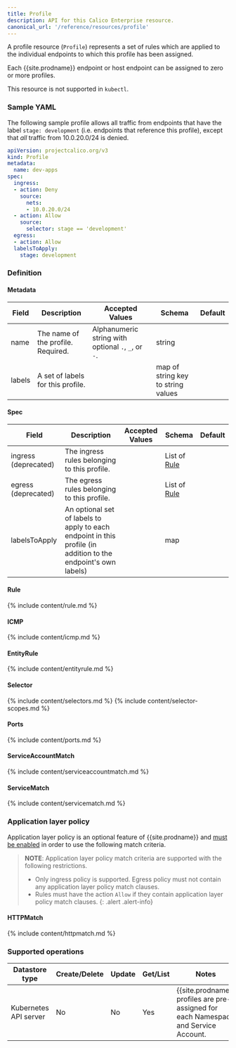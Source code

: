 ```yaml
---
title: Profile
description: API for this Calico Enterprise resource.
canonical_url: '/reference/resources/profile'
---
```


A profile resource (`Profile`) represents a set of rules which are applied
to the individual endpoints to which this profile has been assigned.

Each {{site.prodname}} endpoint or host endpoint can be assigned to zero or more profiles.

This resource is not supported in `kubectl`.

### Sample YAML

The following sample profile allows all traffic from endpoints that
have the label `stage: development` (i.e. endpoints that reference this profile),
except that *all* traffic from 10.0.20.0/24 is denied.

```yaml
apiVersion: projectcalico.org/v3
kind: Profile
metadata:
  name: dev-apps
spec:
  ingress:
  - action: Deny
    source:
      nets:
      - 10.0.20.0/24
  - action: Allow
    source:
      selector: stage == 'development'
  egress:
  - action: Allow
  labelsToApply:
    stage: development
```

### Definition

#### Metadata

| Field       | Description                 | Accepted Values   | Schema | Default    |
|-------------|-----------------------------|-------------------|--------|------------|
| name   | The name of the profile. Required. | Alphanumeric string with optional `.`, `_`, or `-`. | string |
| labels | A set of labels for this profile. |  | map of string key to string values |

#### Spec

| Field       | Description                 | Accepted Values   | Schema | Default    |
|-------------|-----------------------------|-------------------|--------|------------|
| ingress (deprecated) | The ingress rules belonging to this profile. | | List of [Rule](#rule) |
| egress  (deprecated) | The egress rules belonging to this profile. | | List of [Rule](#rule)  |
| labelsToApply | An optional set of labels to apply to each endpoint in this profile (in addition to the endpoint's own labels) |  | map |

#### Rule

{% include content/rule.md %}

#### ICMP

{% include content/icmp.md %}

#### EntityRule

{% include content/entityrule.md %}

#### Selector

{% include content/selectors.md %}
{% include content/selector-scopes.md %}

#### Ports

{% include content/ports.md %}

#### ServiceAccountMatch

{% include content/serviceaccountmatch.md %}

#### ServiceMatch

{% include content/servicematch.md %}

### Application layer policy

Application layer policy is an optional feature of {{site.prodname}} and
[must be enabled]({{site.baseurl}}/security/app-layer-policy)
in order to use the following match criteria.

> **NOTE**: Application layer policy match criteria are supported with the following restrictions.
>  * Only ingress policy is supported. Egress policy must not contain any application layer policy match clauses.
>  * Rules must have the action `Allow` if they contain application layer policy match clauses.
{: .alert .alert-info}

#### HTTPMatch

{% include content/httpmatch.md %}

### Supported operations

| Datastore type        | Create/Delete | Update | Get/List | Notes
|-----------------------|---------------|--------|----------|------
| Kubernetes API server | No            | No     | Yes      | {{site.prodname}} profiles are pre-assigned for each Namespace and Service Account.
